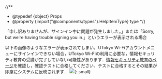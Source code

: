 
{/**
  * @typedef {object} Props
  * @property {import("@components/types").HelpItemType} type
  */}

<HelpItem lang="ja" type={props.type} >
  <Fragment slot="problem">「申し訳ありませんが、サインイン中に問題が発生しました。」または「Sorry, but we’re having trouble signing you in.」というエラーが表示される場合</Fragment>

  以下の画像のようなエラーが表示されてしまい，UTokyo Wi-Fiアカウントメニューにサインインできない場合，UTokyo Wi-Fiの利用に必要な，情報セキュリティ教育の受講が完了していない可能性があります．[情報セキュリティ教育のページ](https://univtokyo.sharepoint.com/sites/Security/SitePages/Information_Security_Education.aspx)を確認し，確認テストに合格してください．テストに合格するとその結果が即座にシステムに反映されます．
  ![](./account_menu_access_denied.png){:.small}
</HelpItem>
